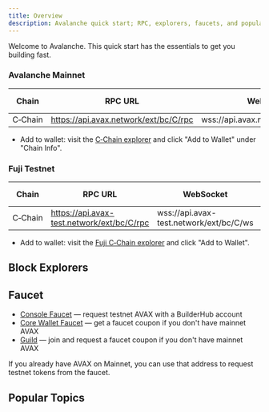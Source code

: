 ```yaml
---
title: Overview
description: Avalanche quick start; RPC, explorers, faucets, and popular topics.
---
```


Welcome to Avalanche. This quick start has the essentials to get you building fast.

### Avalanche Mainnet

| Chain | RPC URL | WebSocket | Chain ID |
|-------|---------|-----------|----------|
| C‑Chain | https://api.avax.network/ext/bc/C/rpc | wss://api.avax.network/ext/bc/C/ws | `43114` |

- Add to wallet: visit the [C‑Chain explorer](https://subnets.avax.network/c-chain) and click "Add to Wallet" under "Chain Info".

### Fuji Testnet

| Chain | RPC URL | WebSocket | Chain ID |
|-------|---------|-----------|----------|
| C‑Chain | https://api.avax-test.network/ext/bc/C/rpc | wss://api.avax-test.network/ext/bc/C/ws | `43113` |

- Add to wallet: visit the [Fuji C‑Chain explorer](https://subnets-test.avax.network/c-chain) and click "Add to Wallet".

## Block Explorers

<Cards>
<Card title="Subnets Explorer" description="Official explorer for Avalanche networks" href="https://subnets.avax.network" />
<Card title="Avascan" description="Rich analytics for Avalanche networks" href="https://avascan.info" />
<Card title="SnowTrace" description="Etherscan-style explorer for C‑Chain" href="https://snowtrace.io" />
<Card title="SnowPeer" description="Community explorer and tools" href="https://snowpeer.io" />
</Cards>

## Faucet

- [Console Faucet](/console/primary-network/faucet) — request testnet AVAX with a BuilderHub account
- [Core Wallet Faucet](https://faucet.avax.network/) — get a faucet coupon if you don't have mainnet AVAX
- [Guild](https://guild.xyz/avalanche) — join and request a faucet coupon if you don't have mainnet AVAX

<Callout title="Note">
If you already have AVAX on Mainnet, you can use that address to request testnet tokens from the faucet.
</Callout>

## Popular Topics

<Cards>
<Card title="API Reference" description="Complete API documentation" href="/docs/apis" />
<Card title="Cross-Chain Messaging" description="Connect L1s with ICM and ICTT protocols" href="/docs/cross-chain" />
<Card title="Builder Console" description="Complete set of tools to launch and maintain your L1" href="/console" />
<Card title="SDK Reference" description="Complete reference for Avalanche SDKs" href="/docs/sdks" />
</Cards>

